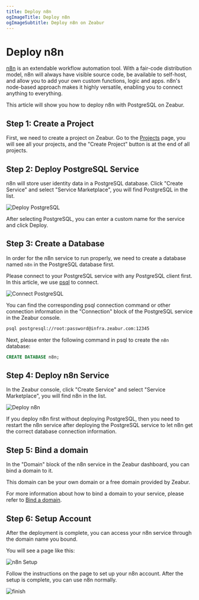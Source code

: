 ```yaml
---
title: Deploy n8n
ogImageTitle: Deploy n8n
ogImageSubtitle: Deploy n8n on Zeabur
---
```



# Deploy n8n

[n8n](https://github.com/n8n-io/n8n) is an extendable workflow automation tool. With a fair-code distribution model, n8n will always have visible source code, be available to self-host, and allow you to add your own custom functions, logic and apps. n8n's node-based approach makes it highly versatile, enabling you to connect anything to everything.

This article will show you how to deploy n8n with PostgreSQL on Zeabur.

## Step 1: Create a Project

First, we need to create a project on Zeabur. Go to the [Projects](https://dash.zeabur.com/projects) page, you will see all your projects, and the "Create Project" button is at the end of all projects.

## Step 2: Deploy PostgreSQL Service

n8n will store user identity data in a PostgreSQL database. Click "Create Service" and select "Service Marketplace", you will find PostgreSQL in the list.

![Deploy PostgreSQL](/marketplace/postgresql/deploy.png)

After selecting PostgreSQL, you can enter a custom name for the service and click Deploy.

## Step 3: Create a Database

In order for the n8n service to run properly, we need to create a database named `n8n` in the PostgreSQL database first.

Please connect to your PostgreSQL service with any PostgreSQL client first. In this article, we use [psql](https://www.postgresql.org/docs/9.1/app-psql.html) to connect.

![Connect PostgreSQL](/marketplace/postgresql/connect.png)

You can find the corresponding psql connection command or other connection information in the "Connection" block of the PostgreSQL service in the Zeabur console.

```bash
psql postgresql://root:password@infra.zeabur.com:12345
```

Next, please enter the following command in psql to create the `n8n` database:

```sql
CREATE DATABASE n8n;
```

## Step 4: Deploy n8n Service

In the Zeabur console, click "Create Service" and select "Service Marketplace", you will find n8n in the list.

![Deploy n8n](/marketplace/n8n/deploy.png)

<Callout>
  If you deploy n8n first without deploying PostgreSQL, then you need to restart
  the n8n service after deploying the PostgreSQL service to let n8n get the
  correct database connection information.
</Callout>

## Step 5: Bind a domain

In the "Domain" block of the n8n service in the Zeabur dashboard, you can bind a domain to it.

This domain can be your own domain or a free domain provided by Zeabur.

For more information about how to bind a domain to your service, please refer to [Bind a domain](../deploy/domain-binding).

## Step 6: Setup Account

After the deployment is complete, you can access your n8n service through the domain name you bound.

You will see a page like this:

![n8n Setup](/marketplace/n8n/setup.png)

Follow the instructions on the page to set up your n8n account. After the setup is complete, you can use n8n normally.

![finish](/marketplace/n8n/finish.png)
